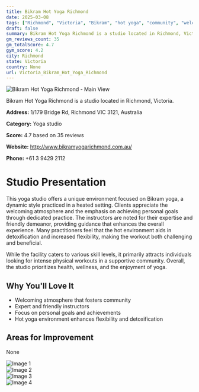 ```yaml
---
title: Bikram Hot Yoga Richmond
date: 2025-03-08
tags: ["Richmond", "Victoria", "Bikram", "hot yoga", "community", "welcoming atmosphere", "Richmond"]  
draft: false
summary: Bikram Hot Yoga Richmond is a studio located in Richmond, Victoria.
gm_reviews_count: 35
gm_totalScore: 4.7
gym_score: 4.2
city: Richmond
state: Victoria
country: None
url: Victoria_Bikram_Hot_Yoga_Richmond
---
```


<div className="aspect-[16/9] relative my-8">
  <img 
    src="https://lh5.googleusercontent.com/p/AF1QipN3BzGvNrTXHCPNTuDi3GC7zkEXQQagT2O8dmXW=w1920-h1080-k-no"
    alt="Bikram Hot Yoga Richmond - Main View"
    className="object-cover absolute inset-0 w-full h-full rounded-lg"
  />
</div>

Bikram Hot Yoga Richmond is a studio located in Richmond, Victoria.

**Address:** 1/179 Bridge Rd, Richmond VIC 3121, Australia

**Category:** Yoga studio

**Score:** 4.7 based on 35 reviews

**Website:** http://www.bikramyogarichmond.com.au/

**Phone:** +61 3 9429 2112

# Studio Presentation

This yoga studio offers a unique environment focused on Bikram yoga, a dynamic style practiced in a heated setting. Clients appreciate the welcoming atmosphere and the emphasis on achieving personal goals through dedicated practice. The instructors are noted for their expertise and friendly demeanor, providing guidance that enhances the overall experience. Many practitioners feel that the hot environment aids in detoxification and increased flexibility, making the workout both challenging and beneficial.

While the facility caters to various skill levels, it primarily attracts individuals looking for intense physical workouts in a supportive community. Overall, the studio prioritizes health, wellness, and the enjoyment of yoga.

## Why You'll Love It

- Welcoming atmosphere that fosters community
- Expert and friendly instructors
- Focus on personal goals and achievements
- Hot yoga environment enhances flexibility and detoxification

## Areas for Improvement

None

<div className="grid grid-cols-1 xl:grid-cols-2 gap-4 my-8">
<div className="aspect-[4/3] relative"><img src="https://lh5.googleusercontent.com/p/AF1QipO1p06g6aniVJ3cvCtkZWe_27UZlyJcBO-ld19T=w1920-h1080-k-no" alt="Image 1" className="object-cover absolute inset-0 w-full h-full rounded-lg" /></div>
<div className="aspect-[4/3] relative"><img src="https://lh5.googleusercontent.com/p/AF1QipNiWHSTztgc-O_YGZdi4ECw1n1OD4X46Zo9eVLr=w1920-h1080-k-no" alt="Image 2" className="object-cover absolute inset-0 w-full h-full rounded-lg" /></div>
<div className="aspect-[4/3] relative"><img src="https://lh5.googleusercontent.com/p/AF1QipMU4VSxbT23gmbI2KD4MpZ6fvMtIxNp2PU2YlIj=w1920-h1080-k-no" alt="Image 3" className="object-cover absolute inset-0 w-full h-full rounded-lg" /></div>
<div className="aspect-[4/3] relative"><img src="https://streetviewpixels-pa.googleapis.com/v1/thumbnail?panoid=nsIARY2f6uCnz1nqcjEWMg&cb_client=maps_sv.tactile.gps&w=203&h=100&yaw=28.989946&pitch=0&thumbfov=100" alt="Image 4" className="object-cover absolute inset-0 w-full h-full rounded-lg" /></div>
</div>